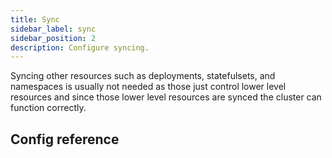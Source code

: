 ```yaml
---
title: Sync
sidebar_label: sync
sidebar_position: 2
description: Configure syncing.
---
```




Syncing other resources such as deployments, statefulsets, and namespaces is usually not needed as those just control lower level resources and since those lower level resources are synced the cluster can function correctly.

## Config reference

<Sync/>
